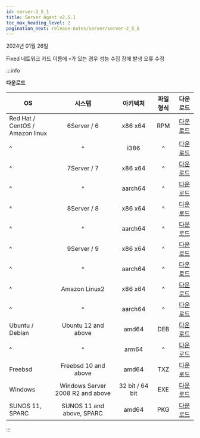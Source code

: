 ```yaml
---
id: server-2_5_1
title: Server Agent v2.5.1
toc_max_heading_level: 2
pagination_next: release-notes/server/server-2_5_0
---
```


2024년 01월 26일

<Status>Fixed</Status> 네트워크 카드 이름에 <code>+</code>가 있는 경우 성능 수집 장애 발생 오류 수정

:::info 

**다운로드**

| OS | 시스템 | 아키텍처 | 파일 형식 | 다운로드 |
| - | :-: | :-: | :-: | :-: |
| Red Hat / CentOS /<br/> Amazon linux | 6Server / 6 | x86 x64 | RPM | [다운로드](https://repo.whatap.io/centos/6/x86_64/whatap-infra-2.5-1.x86_64.rpm) |
| ^ | ^ | i386 | ^ | [다운로드](https://repo.whatap.io/centos/6/i386/whatap-infra-1.2-4.i386.rpm) |
| ^ | 7Server / 7 | x86 x64 | ^ | [다운로드](https://repo.whatap.io/centos/7/x86_64/whatap-infra-2.5-1.x86_64.rpm) |
| ^ | ^ | aarch64 | ^ | [다운로드](https://repo.whatap.io/centos/7/aarch64/whatap-infra-2.5-1.aarch64.rpm) |
| ^ | 8Server / 8 | x86 x64 | ^ | [다운로드](https://repo.whatap.io/centos/8/x86_64/whatap-infra-2.5-1.x86_64.rpm) |
| ^ | ^ | aarch64 | ^ | [다운로드](https://repo.whatap.io/centos/8/aarch64/whatap-infra-2.5-1.aarch64.rpm) |
| ^ | 9Server / 9 | x86 x64 | ^ | [다운로드](https://repo.whatap.io/centos/9/x86_64/whatap-infra-2.5-1.x86_64.rpm) |
| ^ | ^ | aarch64 | ^ | [다운로드](https://repo.whatap.io/centos/9/aarch64/whatap-infra-2.5-1.aarch64.rpm) |
| ^ | Amazon Linux2 | x86 x64 | ^ | [다운로드](https://repo.whatap.io/centos/latest/x86_64/whatap-infra-2.5-1.x86_64.rpm) |
| ^ | ^ | aarch64 | ^ | [다운로드](https://repo.whatap.io/centos/latest/aarch64/whatap-infra-2.5-1.aarch64.rpm) |
| Ubuntu / Debian | Ubuntu 12 and above | amd64 | DEB | [다운로드](https://repo.whatap.io/debian/unstable/whatap-infra_2.5.1_amd64.deb) |
| ^ | ^ | arm64 | ^ | [다운로드](https://repo.whatap.io/debian/unstable/whatap-infra_2.5.1_arm64.deb) |
| Freebsd | Freebsd 10 and above | amd64 | TXZ | [다운로드](https://repo.whatap.io/freebsd/10/whatap-infra-1.1.2.txz) |
| Windows | Windows Server 2008 R2 and above | 32 bit / 64 bit | EXE | [다운로드](https://repo.whatap.io/windows/whatap_infra.zip)
| SUNOS 11, SPARC | SUNOS 11 and above, SPARC | amd64 | PKG | [다운로드](https://repo.whatap.io/sunos/11/whatap-infra.1.21.SPARC.pkg.tar.gz) |


:::
